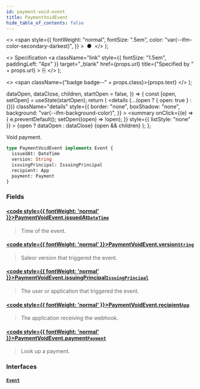 ```yaml
---
id: payment-void-event
title: PaymentVoidEvent
hide_table_of_contents: false
---
```


  <>
    <span
      style={{
        fontWeight: "normal",
        fontSize: ".5em",
        color: "var(--ifm-color-secondary-darkest)",
      }}
    >
      &nbsp;●&nbsp;
    </span>
  </>
);

  <>
    Specification
    <a
      className="link"
      style={{ fontSize: "1.5em", paddingLeft: "4px" }}
      target="\_blank"
      href={props.url}
      title={"Specified by " + props.url}
    >
      ⎘
    </a>
  </>
);

  <>
    <span className={"badge badge--" + props.class}>{props.text}</span>
  </>
);


  dataOpen,
  dataClose,
  children,
  startOpen = false,
}) => {
  const [open, setOpen] = useState(startOpen);
  return (
    <details
      {...(open ? { open: true } : {})}
      className="details"
      style={{
        border: "none",
        boxShadow: "none",
        background: "var(--ifm-background-color)",
      }}
    >
      <summary
        onClick={(e) => {
          e.preventDefault();
          setOpen((open) => !open);
        }}
        style={{ listStyle: "none" }}
      >
        {open ? dataOpen : dataClose}
      </summary>
      {open && children}
    </details>
  );
};

Void payment.

<Badge text="Added in Saleor 3.6" class="secondary margin-bottom--sm" />

<FeaturePreview />

```graphql
type PaymentVoidEvent implements Event {
  issuedAt: DateTime
  version: String
  issuingPrincipal: IssuingPrincipal
  recipient: App
  payment: Payment
}
```

### Fields

#### [<code style={{ fontWeight: 'normal' }}>PaymentVoidEvent.<b>issuedAt</b></code>](#)<Bullet />[`DateTime`](../../../api-reference/miscellaneous/scalars/date-time) <Badge class="secondary" text="scalar"/>

> Time of the event.

#### [<code style={{ fontWeight: 'normal' }}>PaymentVoidEvent.<b>version</b></code>](#)<Bullet />[`String`](../../../api-reference/miscellaneous/scalars/string) <Badge class="secondary" text="scalar"/>

> Saleor version that triggered the event.

#### [<code style={{ fontWeight: 'normal' }}>PaymentVoidEvent.<b>issuingPrincipal</b></code>](#)<Bullet />[`IssuingPrincipal`](../../../api-reference/miscellaneous/unions/issuing-principal) <Badge class="secondary" text="union"/>

> The user or application that triggered the event.

#### [<code style={{ fontWeight: 'normal' }}>PaymentVoidEvent.<b>recipient</b></code>](#)<Bullet />[`App`](../../../api-reference/apps/objects/app) <Badge class="secondary" text="object"/>

> The application receiving the webhook.

#### [<code style={{ fontWeight: 'normal' }}>PaymentVoidEvent.<b>payment</b></code>](#)<Bullet />[`Payment`](../../../api-reference/payments/objects/payment) <Badge class="secondary" text="object"/>

> Look up a payment.

### Interfaces

#### [`Event`](../../../api-reference/miscellaneous/interfaces/event) <Badge class="secondary" text="interface"/>

>

